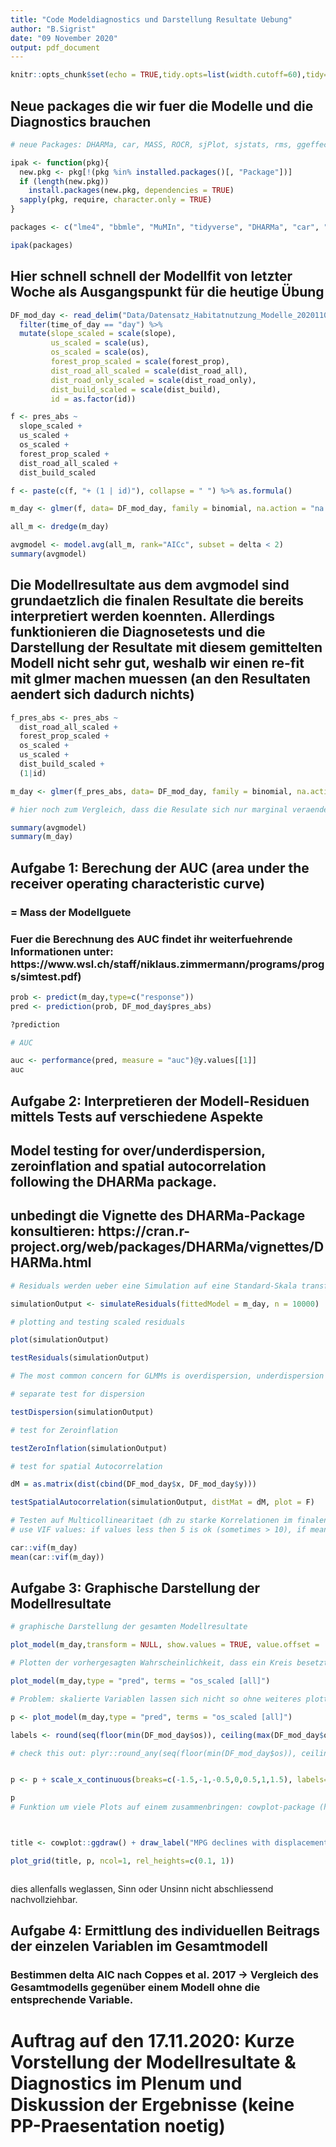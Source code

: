 ```yaml
---
title: "Code Modeldiagnostics und Darstellung Resultate Uebung"
author: "B.Sigrist"
date: "09 November 2020"
output: pdf_document
---
```


```r
knitr::opts_chunk$set(echo = TRUE,tidy.opts=list(width.cutoff=60),tidy=TRUE)
```

## Neue packages die wir fuer die Modelle und die Diagnostics brauchen

```r

# neue Packages: DHARMa, car, MASS, ROCR, sjPlot, sjstats, rms, ggeffects, cowplot

ipak <- function(pkg){
  new.pkg <- pkg[!(pkg %in% installed.packages()[, "Package"])]
  if (length(new.pkg)) 
    install.packages(new.pkg, dependencies = TRUE)
  sapply(pkg, require, character.only = TRUE)
}

packages <- c("lme4", "bbmle", "MuMIn", "tidyverse", "DHARMa", "car", "MASS", "ROCR", "sjPlot", "rms", "ggeffects", "sjstats", "cowplot", "magrittr", "ggdraw")

ipak(packages)
```
## Hier schnell schnell der Modellfit von letzter Woche als Ausgangspunkt für die heutige Übung

```r

DF_mod_day <- read_delim("Data/Datensatz_Habitatnutzung_Modelle_20201102_moodle.csv", delim = ";") %>%
  filter(time_of_day == "day") %>%
  mutate(slope_scaled = scale(slope),
         us_scaled = scale(us),
         os_scaled = scale(os),
         forest_prop_scaled = scale(forest_prop),
         dist_road_all_scaled = scale(dist_road_all),
         dist_road_only_scaled = scale(dist_road_only),
         dist_build_scaled = scale(dist_build),
         id = as.factor(id))

f <- pres_abs ~
  slope_scaled +
  us_scaled +
  os_scaled +
  forest_prop_scaled +
  dist_road_all_scaled +
  dist_build_scaled

f <- paste(c(f, "+ (1 | id)"), collapse = " ") %>% as.formula()

m_day <- glmer(f, data= DF_mod_day, family = binomial, na.action = "na.fail")

all_m <- dredge(m_day)

avgmodel <- model.avg(all_m, rank="AICc", subset = delta < 2)
summary(avgmodel)

```

## Die Modellresultate aus dem avgmodel sind grundaetzlich die finalen Resultate die bereits interpretiert werden koennten. Allerdings funktionieren die Diagnosetests und die Darstellung der Resultate mit diesem gemittelten Modell nicht sehr gut, weshalb wir einen re-fit mit glmer machen muessen (an den Resultaten aendert sich dadurch nichts) 

```r

f_pres_abs <- pres_abs ~
  dist_road_all_scaled +
  forest_prop_scaled +
  os_scaled +
  us_scaled +
  dist_build_scaled +
  (1|id)

m_day <- glmer(f_pres_abs, data= DF_mod_day, family = binomial, na.action = "na.fail")

# hier noch zum Vergleich, dass die Resulate sich nur marginal veraendern 

summary(avgmodel)
summary(m_day)

```

## Aufgabe 1: Berechung der AUC (area under the receiver operating characteristic curve)
### = Mass der Modellguete

### Fuer die Berechnung des AUC findet ihr weiterfuehrende Informationen unter: https://www.wsl.ch/staff/niklaus.zimmermann/programs/progs/simtest.pdf) 

```r

prob <- predict(m_day,type=c("response"))   
pred <- prediction(prob, DF_mod_day$pres_abs)    

?prediction

# AUC

auc <- performance(pred, measure = "auc")@y.values[[1]]
auc

```

## Aufgabe 2: Interpretieren der Modell-Residuen mittels Tests auf verschiedene Aspekte

## Model testing for over/underdispersion, zeroinflation and spatial autocorrelation following the DHARMa package.
## unbedingt die Vignette des DHARMa-Package konsultieren: https://cran.r-project.org/web/packages/DHARMa/vignettes/DHARMa.html

```r

# Residuals werden ueber eine Simulation auf eine Standard-Skala transformiert und kaennen anschliessend getestet werden. Dabei kann die Anzahl Simulationen eingestellt werden (dauert je nach dem sehr lange)

simulationOutput <- simulateResiduals(fittedModel = m_day, n = 10000)

# plotting and testing scaled residuals

plot(simulationOutput)

testResiduals(simulationOutput)

# The most common concern for GLMMs is overdispersion, underdispersion and zero-inflation.

# separate test for dispersion

testDispersion(simulationOutput)

# test for Zeroinflation

testZeroInflation(simulationOutput)

# test for spatial Autocorrelation

dM = as.matrix(dist(cbind(DF_mod_day$x, DF_mod_day$y)))

testSpatialAutocorrelation(simulationOutput, distMat = dM, plot = F)

# Testen auf Multicollinearitaet (dh zu starke Korrelationen im finalen Modell, zB falls auf Grund der oekologsichen Plausibilitaet stark korrelierte Variablen im Modell)
# use VIF values: if values less then 5 is ok (sometimes > 10), if mean of VIF values not substantially greater than 1 (say 5), no need to worry.

car::vif(m_day)
mean(car::vif(m_day))

```

## Aufgabe 3: Graphische Darstellung der Modellresultate

```r

# graphische Darstellung der gesamten Modellresultate

plot_model(m_day,transform = NULL, show.values = TRUE, value.offset = .3)

# Plotten der vorhergesagten Wahrscheinlichkeit, dass ein Kreis besetzt ist, in Abhaengigkeit der erklaerenden Variable basierend auf den Modellresultaten.

plot_model(m_day,type = "pred", terms = "os_scaled [all]")

# Problem: skalierte Variablen lassen sich nicht so ohne weiteres plotten, hier ein quick-and-dirty hack um das Problem zu umgehen. Die Einstellungen muessen fuer jede Variable geaendert werden

p <- plot_model(m_day,type = "pred", terms = "os_scaled [all]") 

labels <- round(seq(floor(min(DF_mod_day$os)), ceiling(max(DF_mod_day$os)), length.out = 7),2)

# check this out: plyr::round_any(seq(floor(min(DF_mod_day$os)), ceiling(max(DF_mod_day$os)), length.out = 7),100)


p <- p + scale_x_continuous(breaks=c(-1.5,-1,-0.5,0,0.5,1,1.5), labels=c(labels))

p
# Funktion um viele Plots auf einem zusammenbringen: cowplot-package (hat auch sonst gute Funktionen fuer gute layouts von Plots)



title <- cowplot::ggdraw() + draw_label("MPG declines with displacement and horsepower", fontface='bold')

plot_grid(title, p, ncol=1, rel_heights=c(0.1, 1))



```


dies allenfalls weglassen, Sinn oder Unsinn nicht abschliessend nachvollziehbar. 

## Aufgabe 4: Ermittlung des individuellen Beitrags der einzelen Variablen im Gesamtmodell

### Bestimmen delta AIC nach Coppes et al. 2017 -> Vergleich des Gesamtmodells gegenüber einem Modell ohne die entsprechende Variable.





# **Auftrag auf den 17.11.2020: Kurze Vorstellung der Modellresultate & Diagnostics im Plenum und Diskussion der Ergebnisse (keine PP-Praesentation noetig)**



